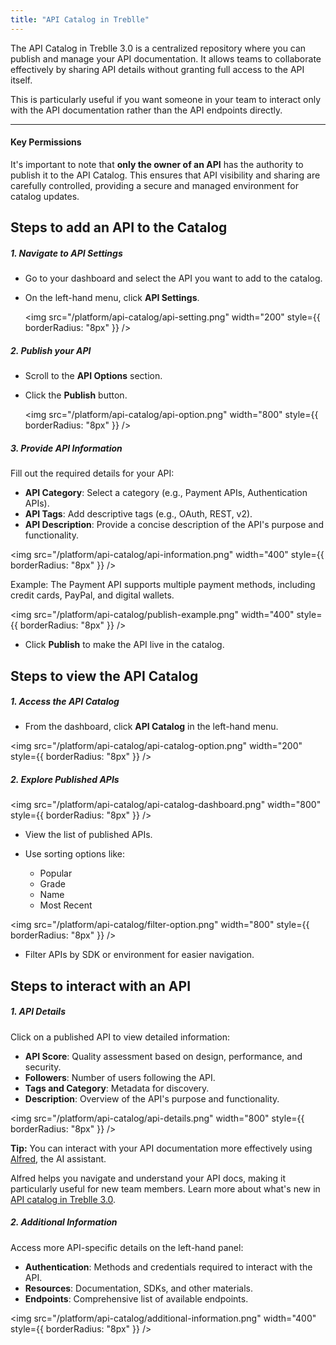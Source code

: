 ```yaml
---
title: "API Catalog in Treblle"
---
```


The API Catalog in Treblle 3.0 is a centralized repository where you can publish and manage your API documentation. It allows teams to collaborate effectively by sharing API details without granting full access to the API itself.

This is particularly useful if you want someone in your team to interact only with the API documentation rather than the API endpoints directly.

---

#### Key Permissions

It's important to note that **only the owner of an API** has the authority to publish it to the API Catalog. This ensures that API visibility and sharing are carefully controlled, providing a secure and managed environment for catalog updates.

## Steps to add an API to the Catalog

##### 1. Navigate to API Settings

- Go to your dashboard and select the API you want to add to the catalog.
- On the left-hand menu, click **API Settings**.

  <img
    src="/platform/api-catalog/api-setting.png"
    width="200"
    style={{ borderRadius: "8px" }}
  />

##### 2. Publish your API

- Scroll to the **API Options** section.
- Click the **Publish** button.

  <img
    src="/platform/api-catalog/api-option.png"
    width="800"
    style={{ borderRadius: "8px" }}
  />

##### 3. Provide API Information

Fill out the required details for your API:

- **API Category**: Select a category (e.g., Payment APIs, Authentication APIs).
- **API Tags**: Add descriptive tags (e.g., OAuth, REST, v2).
- **API Description**: Provide a concise description of the API's purpose and functionality.

<img
  src="/platform/api-catalog/api-information.png"
  width="400"
  style={{ borderRadius: "8px" }}
/>

Example:
The Payment API supports multiple payment methods, including credit cards, PayPal, and digital wallets.

<img
  src="/platform/api-catalog/publish-example.png"
  width="400"
  style={{ borderRadius: "8px" }}
/>

- Click **Publish** to make the API live in the catalog.

## Steps to view the API Catalog

##### 1. Access the API Catalog

- From the dashboard, click **API Catalog** in the left-hand menu.

<img
  src="/platform/api-catalog/api-catalog-option.png"
  width="200"
  style={{ borderRadius: "8px" }}
/>

##### 2. Explore Published APIs

<img
  src="/platform/api-catalog/api-catalog-dashboard.png"
  width="800"
  style={{ borderRadius: "8px" }}
/>

- View the list of published APIs.
- Use sorting options like:

  - Popular
  - Grade
  - Name
  - Most Recent

<img
  src="/platform/api-catalog/filter-option.png"
  width="800"
  style={{ borderRadius: "8px" }}
/>

- Filter APIs by SDK or environment for easier navigation.

## Steps to interact with an API

##### 1. API Details

Click on a published API to view detailed information:

- **API Score**: Quality assessment based on design, performance, and security.
- **Followers**: Number of users following the API.
- **Tags and Category**: Metadata for discovery.
- **Description**: Overview of the API's purpose and functionality.

<img
  src="/platform/api-catalog/api-details.png"
  width="800"
  style={{ borderRadius: "8px" }}
/>

**Tip:** You can interact with your API documentation more effectively using <a href="https://treblle.com/product/alfred" target="_blank" rel="noopener noreferrer"> Alfred</a>, the AI assistant.

Alfred helps you navigate and understand your API docs, making it particularly useful for new team members. Learn more about what's new in <a href="https://blog.treblle.com/whats-new-treblle-3-0-api-catalog/" target="_blank" rel="noopener noreferrer">API catalog in Treblle 3.0</a>.

##### 2. Additional Information

Access more API-specific details on the left-hand panel:

- **Authentication**: Methods and credentials required to interact with the API.
- **Resources**: Documentation, SDKs, and other materials.
- **Endpoints**: Comprehensive list of available endpoints.

<img
  src="/platform/api-catalog/additional-information.png"
  width="400"
  style={{ borderRadius: "8px" }}
/>
